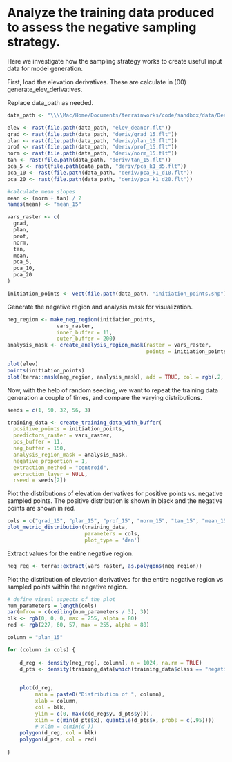 # Analyze the training data produced to assess the negative sampling strategy. 

Here we investigate how the sampling strategy works to create useful input data for model generation. 

First, load the elevation derivatives. These are calculate in (00) generate_elev_derivatives. 

Replace data_path as needed.

```r
data_path <- "\\\\Mac/Home/Documents/terrainworks/code/sandbox/data/DeanCr/"

elev <- rast(file.path(data_path, "elev_deancr.flt"))
grad <- rast(file.path(data_path, "deriv/grad_15.flt"))
plan <- rast(file.path(data_path, "deriv/plan_15.flt"))
prof <- rast(file.path(data_path, "deriv/prof_15.flt"))
norm <- rast(file.path(data_path, "deriv/norm_15.flt"))
tan <- rast(file.path(data_path, "deriv/tan_15.flt"))
pca_5 <- rast(file.path(data_path, "deriv/pca_k1_d5.flt"))
pca_10 <- rast(file.path(data_path, "deriv/pca_k1_d10.flt"))
pca_20 <- rast(file.path(data_path, "deriv/pca_k1_d20.flt"))

#calculate mean slopes
mean <- (norm + tan) / 2
names(mean) <- "mean_15"

vars_raster <- c(
  grad,
  plan,
  prof,
  norm, 
  tan, 
  mean,
  pca_5, 
  pca_10,
  pca_20
)

initiation_points <- vect(file.path(data_path, "initiation_points.shp"))
```

Generate the negative region and analysis mask for visualization. 

```r
neg_region <- make_neg_region(initiation_points, 
                vars_raster, 
                inner_buffer = 11, 
                outer_buffer = 200)
analysis_mask <- create_analysis_region_mask(raster = vars_raster, 
                                             points = initiation_points)
```

```r
plot(elev)
points(initiation_points)
plot(terra::mask(neg_region, analysis_mask), add = TRUE, col = rgb(.2, .2, .2, alpha = .5))
```


Now, with the help of random seeding, we want to repeat the training data generation a couple of times, and compare the varying distributions. 

```r

seeds = c(1, 50, 32, 56, 3)

training_data <- create_training_data_with_buffer(
  positive_points = initiation_points,
  predictors_raster = vars_raster,
  pos_buffer = 11,
  neg_buffer = 150,
  analysis_region_mask = analysis_mask,
  negative_proportion = 1,
  extraction_method = "centroid",
  extraction_layer = NULL,
  rseed = seeds[2])

```

Plot the distributions of elevation derivatives for positive points vs. negative
sampled points. The positive distribution is shown in black and the negative 
points are shown in red. 

```r
cols = c("grad_15", "plan_15", "prof_15", "norm_15", "tan_15", "mean_15", "pca_k1_d5", "pca_k1_d10", "pca_k1_d20")
plot_metric_distribution(training_data,
                         parameters = cols,
                         plot_type = 'den')
```

Extract values for the entire negative region. 

```r

neg_reg <- terra::extract(vars_raster, as.polygons(neg_region))

```

Plot the distribution of elevation derivatives for the entire negative region 
vs sampled points within the negative region. 

```r
# define visual aspects of the plot
num_parameters = length(cols)
par(mfrow = c(ceiling(num_parameters / 3), 3))
blk <- rgb(0, 0, 0, max = 255, alpha = 80)
red <- rgb(227, 60, 57, max = 255, alpha = 80)

column = "plan_15"

for (column in cols) {
  
    d_reg <- density(neg_reg[, column], n = 1024, na.rm = TRUE)
    d_pts <- density(training_data[which(training_data$class == "negative"), column], n = 1024) 

    
    plot(d_reg,
         main = paste0("Distribution of ", column),
         xlab = column,
         col = blk,
         ylim = c(0, max(c(d_reg$y, d_pts$y))),
         xlim = c(min(d_pts$x), quantile(d_pts$x, probs = c(.95))))
         # xlim = c(min(d_))
    polygon(d_reg, col = blk)
    polygon(d_pts, col = red)
      
}

```



